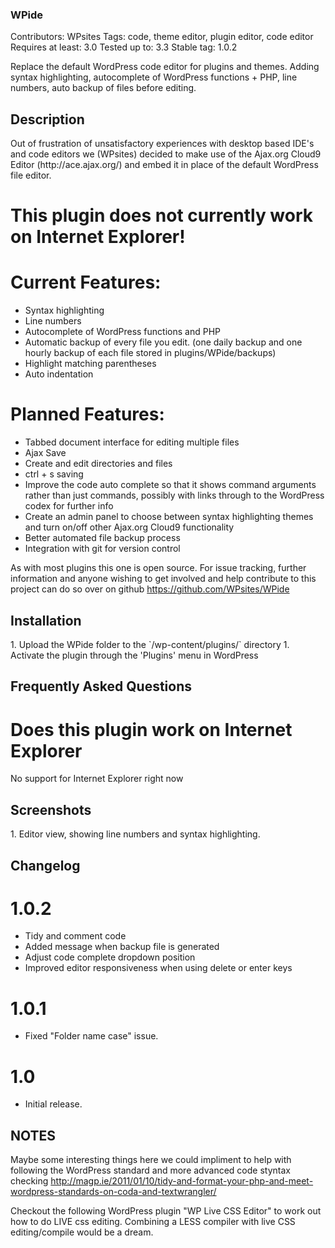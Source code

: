 === WPide ===
Contributors: WPsites
Tags: code, theme editor, plugin editor, code editor
Requires at least: 3.0
Tested up to: 3.3
Stable tag: 1.0.2

Replace the default WordPress code editor for plugins and themes. Adding syntax highlighting, autocomplete of WordPress functions + PHP, line numbers, auto backup of files before editing.

== Description ==

Out of frustration of unsatisfactory experiences with desktop based IDE's and code editors we (WPsites) decided to make use of the Ajax.org Cloud9 Editor (http://ace.ajax.org/) and embed it in place of the default WordPress file editor.

= This plugin does not currently work on Internet Explorer! =

= Current Features: =

*   Syntax highlighting
*   Line numbers
*   Autocomplete of WordPress functions and PHP
*   Automatic backup of every file you edit. (one daily backup and one hourly backup of each file stored in plugins/WPide/backups)
*   Highlight matching parentheses
*   Auto indentation

= Planned Features: =

*   Tabbed document interface for editing multiple files
*   Ajax Save
*   Create and edit directories and files
*   ctrl + s saving
*   Improve the code auto complete so that it shows command arguments rather than just commands, possibly with links through to the WordPress codex for further info
*   Create an admin panel to choose between syntax highlighting themes and turn on/off other Ajax.org Cloud9 functionality
*   Better automated file backup process 
*   Integration with git for version control


As with most plugins this one is open source. For issue tracking, further information and anyone wishing to get involved and help contribute to this project can do so over on github https://github.com/WPsites/WPide



== Installation ==

1. Upload the WPide folder to the `/wp-content/plugins/` directory
1. Activate the plugin through the 'Plugins' menu in WordPress

== Frequently Asked Questions ==

= Does this plugin work on Internet Explorer =

No support for Internet Explorer right now

== Screenshots ==

1. Editor view, showing line numbers and syntax highlighting.

== Changelog ==

= 1.0.2 =
* Tidy and comment code
* Added message when backup file is generated
* Adjust code complete dropdown position
* Improved editor responsiveness when using delete or enter keys

= 1.0.1 =
* Fixed "Folder name case" issue.

= 1.0 =
* Initial release.


== NOTES ==

Maybe some interesting things here we could impliment to help with following the WordPress standard and more advanced code styntax checking
http://magp.ie/2011/01/10/tidy-and-format-your-php-and-meet-wordpress-standards-on-coda-and-textwrangler/

Checkout the following WordPress plugin "WP Live CSS Editor" to work out how to do LIVE css editing. Combining a LESS compiler with live CSS editing/compile would be a dream.
